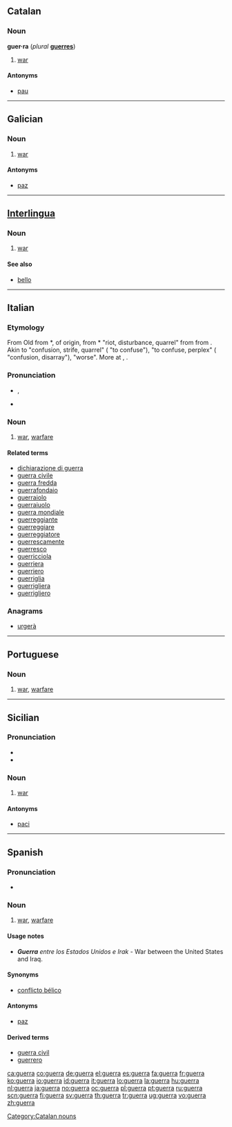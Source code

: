 ==Catalan==

===Noun===
'''guer·ra''' {{f}} (''plural'' '''[[guerres#Catalan|guerres]]''')

# [[war]]

====Antonyms====
* {{sense|war}} [[pau]]

[[Category:Catalan nouns]]

----

==Galician==

===Noun===
{{gl-noun|f}}

# [[war]]

====Antonyms====
* {{sense|war}} [[paz]]

----

==[[Interlingua]]==

===Noun===
{{infl|ina|noun}}

# [[war]]

====See also====
* [[bello]]

----

==Italian==

===Etymology===
From Old {{ita}} {{term|guerra|lang=it}} from {{etyl|LL.|it}} *{{term||guerra|lang=la}}, of {{etyl|gem|it}} origin, from {{etyl|frk|it}} *{{term||werra|lang=frk}} "riot, disturbance, quarrel" from {{proto|Germanic|werzō, *werzá-|confusion, disarray|lang=it}} from {{proto|Indo-European|wers-|to mix up, confuse, beat, thresh|lang=it}}. Akin to {{etyl|goh|-}} {{term|werra|lang=goh}} "confusion, strife, quarrel" ({{etyl|de|-}} {{l|de|verwirren|ver''wirren''}} "to confuse"), {{etyl|osx|-}} {{term|werran|lang=osx}} "to confuse, perplex" ({{nl}} {{term|war|lang=nl}} "confusion, disarray"), {{etyl|ang|-}} {{term|wyrsa|wyrsa, wiersa|lang=ang}} "worse". More at {{l|en|worse}}, {{l|en|wurst}}.

===Pronunciation===
* {{IPA|/ˈɡwɛr.ra/|lang=it}}, {{SAMPA|/"gwEr.ra/|lang=it}}
* {{audio|It-la guerra.ogg|Audio}}

===Noun===
{{it-noun|guerr|f|a|e}}

# [[war]], [[warfare]]

====Related terms====
* [[dichiarazione di guerra]]
* [[guerra civile]]
* [[guerra fredda]]
* [[guerrafondaio]]
* [[guerraiolo]]
* [[guerraiuolo]]
* [[guerra mondiale]]
* [[guerreggiante]]
* [[guerreggiare]]
* [[guerreggiatore]]
* [[guerrescamente]]
* [[guerresco]]
* [[guerricciola]]
* [[guerriera]]
* [[guerriero]]
* [[guerriglia]]
* [[guerrigliera]]
* [[guerrigliero]]

===Anagrams===
* {{alphagram|aegrru}} [[urgerà#Italian|urgerà]]
----

==Portuguese==

===Noun===
{{pt-noun-f|guerra|guerras}}

# [[war]], [[warfare]]

----

==Sicilian==

===Pronunciation===
* {{IPA|/ˈɡwɛʐ.ʐa/|/ˈɣwɛʐ.ʐa/|lang=scn}}
* {{hyphenation|guèr|ra}}

===Noun===
{{scn-noun|guerr|f|a|i}}

# [[war]]

====Antonyms====
* [[paci]]

----

==Spanish==

===Pronunciation===
* {{IPA|/'ge.ra/|lang=es}}

===Noun===
{{es-noun-f}}

# [[war]], [[warfare]]

====Usage notes====
* '''''Guerra''' entre los Estados Unidos e Irak'' - War between the United States and Iraq.

====Synonyms====
* [[conflicto bélico]]

====Antonyms====
* [[paz]]

====Derived terms====
* [[guerra civil]]
* [[guerrero]]

[[ca:guerra]]
[[co:guerra]]
[[de:guerra]]
[[el:guerra]]
[[es:guerra]]
[[fa:guerra]]
[[fr:guerra]]
[[ko:guerra]]
[[io:guerra]]
[[id:guerra]]
[[it:guerra]]
[[lo:guerra]]
[[la:guerra]]
[[hu:guerra]]
[[nl:guerra]]
[[ja:guerra]]
[[no:guerra]]
[[oc:guerra]]
[[pl:guerra]]
[[pt:guerra]]
[[ru:guerra]]
[[scn:guerra]]
[[fi:guerra]]
[[sv:guerra]]
[[th:guerra]]
[[tr:guerra]]
[[ug:guerra]]
[[vo:guerra]]
[[zh:guerra]]